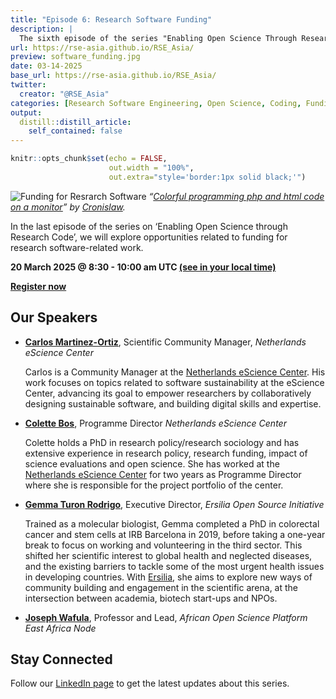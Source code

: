 ```yaml
---
title: "Episode 6: Research Software Funding"
description: |
  The sixth episode of the series "Enabling Open Science Through Research Code" jointly organised by [RSE Asia Association](https://rse-asia.github.io/RSE_Asia/) and [RSSE Africa](https://rsse.africa).
url: https://rse-asia.github.io/RSE_Asia/
preview: software_funding.jpg
date: 03-14-2025
base_url: https://rse-asia.github.io/RSE_Asia/
twitter:
  creator: "@RSE_Asia"
categories: [Research Software Engineering, Open Science, Coding, Funding]
output:
  distill::distill_article:
    self_contained: false
---
```


```r
knitr::opts_chunk$set(echo = FALSE,
                      out.width = "100%",
                      out.extra="style='border:1px solid black;'")
```

![Funding for Resrarch Software](software_funding.jpg)
_"[Colorful programming php and html code on a monitor](https://stock.adobe.com/az/contributor/205173064/cronislaw?load_type=author&prev_url=detail&asset_id=107962078)" by [Cronislaw](https://stock.adobe.com/az/contributor/205173064/cronislaw?load_type=author&prev_url=detail)._

In the last episode of the series on 'Enabling Open Science through Research Code', we will explore opportunities related to funding for research software-related work. 

**20 March 2025 @ 8:30 - 10:00 am UTC [(see in your local time)](https://www.timeanddate.com/worldclock/fixedtime.html?msg=Research+Software+Funding&iso=20250320T0830&p1=1440&ah=1&am=30)**

**[Register now](https://us06web.zoom.us/meeting/register/tZwodO2pqD0rGtUTKdPjxP2j2X1gFioPn2bo#/registration)**

## Our Speakers

- **[Carlos Martinez-Ortiz](https://bsky.app/profile/neocarlitos.bsky.social)**,
  Scientific Community Manager, _Netherlands eScience Center_
  
  Carlos is a Community Manager at the [Netherlands eScience Center](https://www.esciencecenter.nl/). His work focuses on topics related to software sustainability at the eScience Center, advancing its goal to empower researchers by collaboratively designing sustainable software, and building digital skills and expertise.

- **[Colette Bos](https://www.linkedin.com/in/colettebos/)**,
  Programme Director _Netherlands eScience Center_
  
  Colette holds a PhD in research policy/research sociology and has extensive experience in research policy, research funding, impact of science evaluations and open science. She has worked at the [Netherlands eScience Center](https://www.esciencecenter.nl/) for two years as Programme Director where she is responsible for the project portfolio of the center.
  
- **[Gemma Turon Rodrigo](https://www.linkedin.com/in/gemma-turon/)**, Executive Director, _Ersilia Open Source Initiative_
  
  Trained as a molecular biologist, Gemma completed a PhD in colorectal cancer and stem cells at IRB Barcelona in 2019, before taking a one-year break to focus on working and volunteering in the third sector. This shifted her scientific interest to global health and neglected diseases, and the existing barriers to tackle some of the most urgent health issues in developing countries. With [Ersilia](https://www.ersilia.io/), she aims to explore new ways of community building and engagement in the scientific arena, at the intersection between academia, biotech start-ups and NPOs.
  
- **[Joseph Wafula](https://www.linkedin.com/in/joseph-wafula-768a2371/)**, Professor and Lead, _African Open Science Platform East Africa Node_

## Stay Connected

Follow our [LinkedIn page](https://www.linkedin.com/company/rse-asia-association/) to get the latest updates about this series.
